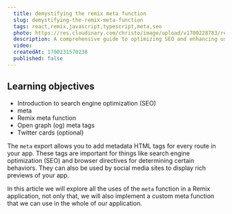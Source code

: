 ```yaml
---
  title: demystifying the remix meta function
  slug: demystifying-the-remix-meta-function
  tags: react,remix,javascript,typescript,meta,seo
  photo: https://res.cloudinary.com/christo/image/upload/v1700228783/remix-seo_aykobs.jpg
  description: A comprehensive guide to optimizing SEO and enhancing user experience in your Remix applications.
  video: 
  createdAt: 1700231570238
  published: false 
---
```



## Learning objectives

- Introduction to search engine optimization (SEO)
- meta
- Remix meta function
- Open graph (og) meta tags
- Twitter cards (optional)

The `meta` export allows you to add metadata HTML tags for every route in your app. These tags are important for things like search engine optimization (SEO) and browser directives for determining certain behaviors. They can also be used by social media sites to display rich previews of your app.

In this article we will explore all the uses of the `meta` function in a Remix application, not only that, we will also implement a custom meta function that we can use in the whole of our application.

